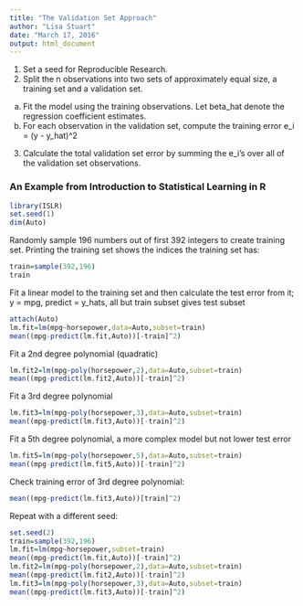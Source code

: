 ```yaml
---
title: "The Validation Set Approach"
author: "Lisa Stuart"
date: "March 17, 2016"
output: html_document
---
```



1. Set a seed for Reproducible Research.
2. Split the n observations into two sets of approximately equal size, a training set and a validation set.
a. Fit the model using the training observations.  Let beta_hat denote the regression coefficient estimates.
b. For each observation in the validation set, compute the training error
        e_i = (y - y_hat)^2
3. Calculate the total validation set error by summing the e_i's over all of the validation set observations.

### An Example from Introduction to Statistical Learning in R

```r
library(ISLR)
set.seed(1) 
dim(Auto)
```

Randomly sample 196 numbers out of first 392 integers to create training set. Printing the training set shows the indices the training set has:

```r
train=sample(392,196)
train
```

Fit a linear model to the training set and then calculate the test error from it; y = mpg, predict = y_hats, all but train subset gives test subset

```r
attach(Auto)
lm.fit=lm(mpg~horsepower,data=Auto,subset=train)
mean((mpg-predict(lm.fit,Auto))[-train]^2)
```

Fit a 2nd degree polynomial (quadratic) 

```r
lm.fit2=lm(mpg~poly(horsepower,2),data=Auto,subset=train)
mean((mpg-predict(lm.fit2,Auto))[-train]^2)
```

Fit a 3rd degree polynomial

```r
lm.fit3=lm(mpg~poly(horsepower,3),data=Auto,subset=train)
mean((mpg-predict(lm.fit3,Auto))[-train]^2)
```

Fit a 5th degree polynomial, a more complex model but not lower test error

```r
lm.fit5=lm(mpg~poly(horsepower,5),data=Auto,subset=train)
mean((mpg-predict(lm.fit5,Auto))[-train]^2)
```

Check training error of 3rd degree polynomial:

```r
mean((mpg-predict(lm.fit3,Auto))[train]^2)
```

Repeat with a different seed:

```r
set.seed(2)
train=sample(392,196)
lm.fit=lm(mpg~horsepower,subset=train)
mean((mpg-predict(lm.fit,Auto))[-train]^2)
lm.fit2=lm(mpg~poly(horsepower,2),data=Auto,subset=train)
mean((mpg-predict(lm.fit2,Auto))[-train]^2)
lm.fit3=lm(mpg~poly(horsepower,3),data=Auto,subset=train)
mean((mpg-predict(lm.fit3,Auto))[-train]^2)
```

